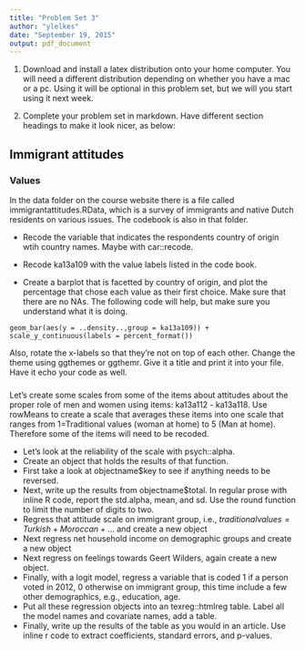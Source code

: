```yaml
---
title: "Problem Set 3"
author: "ylelkes"
date: "September 19, 2015"
output: pdf_document
---
```


1. Download and install a latex distribution onto your home computer. You will need a different distribution depending on whether you have a mac or a pc. Using it will be optional in this problem set, but we will you start using it next week. 

2. Complete your problem set in markdown. Have different section headings to make it look nicer, as below:

## Immigrant attitudes

### Values

In the data folder on the course website there is a file called immigrantattitudes.RData, which is a survey of immigrants and native Dutch residents on various issues. The codebook is also in that folder.

* Recode the variable that indicates the respondents country of origin wtih country names. Maybe with car::recode.

* Recode ka13a109 with the value labels listed in the code book.

* Create a barplot that is facetted by country of origin, and plot the percentage that chose each value as their first choice. Make sure that there are no NAs. The following code will help, but make sure you understand what it is doing. 

```
geom_bar(aes(y = ..density..,group = ka13a109)) +   scale_y_continuous(labels = percent_format())
```

Also, rotate the x-labels so that they're not on top of each other. Change the theme using ggthemes or ggthemr. Give it a title and print it into your file. Have it echo your code as well.

###
Let's create some scales from some of the items about attitudes about the proper role of men and women using items: ka13a112 - ka13a118. Use rowMeans to create a scale that averages these items into one scale that ranges from 1=Traditional values (woman at home) to 5 (Man at home). Therefore some of the items will need to be recoded.

* Let's look at the reliability of the scale with psych::alpha. 
* Create an object that holds the results of that function.
* First take a look at objectname$key to see if anything needs to be reversed. 
* Next, write up the results from objectname$total. In regular prose with inline R code, report the std.alpha, mean, and sd. Use the round function to limit the number of digits to two. 
* Regress that attitude scale on immigrant group, i.e.,
$traditionalvalues=Turkish+Moroccan+...$ and create a new object
* Next regress net household income on demographic groups and create a new object
* Next regress on feelings towards Geert Wilders, again create a new object.
* Finally, with a logit model, regress a variable that is coded 1 if a person voted in 2012, 0 otherwise on immigrant group, this time include a few other demographics, e.g., education, age. 
* Put all these regression objects into an texreg::htmlreg table. Label all the model names and covariate names, add a table. 
* Finally, write up the results of the table as you would in an article. Use inline r code to extract coefficients, standard errors, and p-values.  